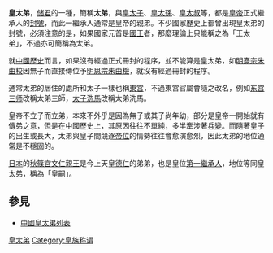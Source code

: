 {{Unreferenced|time=2020-01-30T02:08:07+00:00}}
'''皇太弟'''，[[储君|储君]]的一種，簡稱'''太弟'''，與[[储君|皇太子]]、[[皇太孫|皇太孫]]、[[皇太叔|皇太叔]]等，都是[[皇帝|皇帝]]正式繼承人的[[封號|封號]]，而此一繼承人通常是皇帝的親弟。不少國家歷史上都曾出現皇太弟的封號，必須注意的是，如果國家元首是[[國王|國王]]者，那麼理論上只能稱之為「王太弟」，不過亦可簡稱為太弟。

就[[中國歷史|中國歷史]]而言，如果沒有經過正式冊封的程序，並不能算是皇太弟，如[[明熹宗|明熹宗朱由校]]因無子而直接傳位予[[崇禎帝|明思宗朱由檢]]，就沒有經過冊封的程序。

通常太弟的居住的處所和太子一樣也稱[[東宮|東宮]]，不過東宮官屬會隨之改名，例如[[东宫三师|东宫三师]]改稱太弟三師，[[太子洗马|太子洗馬]]改稱太弟洗馬。

皇帝不立子而立弟，本來不外乎是因為無子或其子尚年幼，部分是皇帝一開始就有傳弟之意，但是在中國歷史上，其原因往往不單純，多半牽涉著[[政變|兵變]]。而隨著皇子的出生或長大，太弟與皇子間競逐[[御座|帝位]]的情勢往往會愈演愈烈，因此太弟的地位通常是不穩固的。

[[日本|日本]]的[[秋篠宮文仁親王|秋篠宮文仁親王]]是今上天皇[[德仁|德仁]]的弟弟，也是皇位[[日本皇位繼承順位|第一繼承人]]，地位等同皇太弟，稱為「皇嗣」。

==參見==
*[[中國皇太弟列表|中國皇太弟列表]]

[[Category:皇太弟|]]
[[Category:皇族称谓|Category:皇族称谓]]